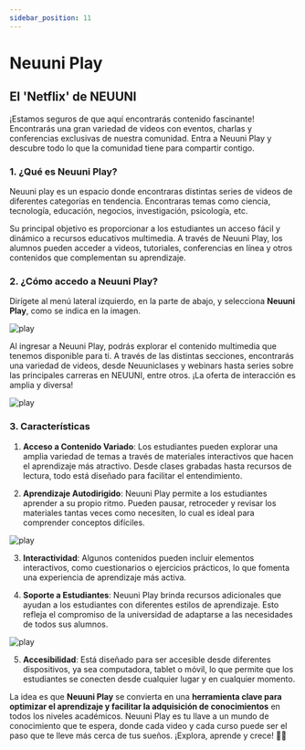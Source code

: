 ```yaml
---
sidebar_position: 11
---
```


# Neuuni Play

## El 'Netflix' de NEUUNI

¡Estamos seguros de que aquí encontrarás contenido fascinante!
Encontrarás una gran variedad de videos con eventos, charlas y conferencias exclusivas de nuestra comunidad. 
Entra a Neuuni Play y descubre todo lo que la comunidad tiene para compartir contigo.

### 1. ¿Qué es Neuuni Play?

Neuuni play es un espacio donde encontraras distintas series de videos de diferentes categorías en 
tendencia. Encontraras temas como ciencia, tecnología, educación, negocios, investigación, 
psicología, etc.

Su principal objetivo es proporcionar a los estudiantes un acceso fácil y dinámico a recursos educativos 
multimedia. A través de Neuuni Play, los alumnos pueden acceder a videos, tutoriales, conferencias en línea y 
otros contenidos que complementan su aprendizaje. 

### 2. ¿Cómo accedo a Neuuni Play?

Dirígete al menú lateral izquierdo, en la parte de abajo, y selecciona **Neuuni Play**, como se indica en la
imagen.

![play](./img/play1.jpg)

Al ingresar a Neuuni Play, podrás explorar el contenido multimedia que tenemos disponible para ti. A través de 
las distintas secciones, encontrarás una variedad de videos, desde Neuuniclases y webinars hasta series sobre 
las principales carreras en NEUUNI, entre otros. ¡La oferta de interacción es amplia y diversa!

![play](./img/play2.jpg)

### 3. Características

1. **Acceso a Contenido Variado**: Los estudiantes pueden explorar una amplia variedad de temas a través de 
materiales interactivos que hacen el aprendizaje más atractivo. Desde clases grabadas hasta recursos de lectura,
 todo está diseñado para facilitar el entendimiento.

2. **Aprendizaje Autodirigido**: Neuuni Play permite a los estudiantes aprender a su propio ritmo. Pueden pausar,
 retroceder y revisar los materiales tantas veces como necesiten, lo cual es ideal para comprender conceptos 
 difíciles.

![play](./img/play3.jpg)

3. **Interactividad**: Algunos contenidos pueden incluir elementos interactivos, como cuestionarios o ejercicios
 prácticos, lo que fomenta una experiencia de aprendizaje más activa.

4. **Soporte a Estudiantes**: Neuuni Play brinda recursos adicionales que ayudan a los estudiantes con diferentes
 estilos de aprendizaje. Esto refleja el compromiso de la universidad de adaptarse a las necesidades de todos 
 sus alumnos.

![play](./img/play4.jpg)

5. **Accesibilidad**: Está diseñado para ser accesible desde diferentes dispositivos, ya sea computadora, tablet o
 móvil, lo que permite que los estudiantes se conecten desde cualquier lugar y en cualquier momento. 

La idea es que **Neuuni Play** se convierta en una **herramienta clave para optimizar el aprendizaje y facilitar
la adquisición de conocimientos** en todos los niveles académicos. Neuuni Play es tu llave a un mundo de 
conocimiento que te espera, donde cada video y cada curso puede ser el paso que te lleve más cerca de tus sueños. 
¡Explora, aprende y crece! 📘✨